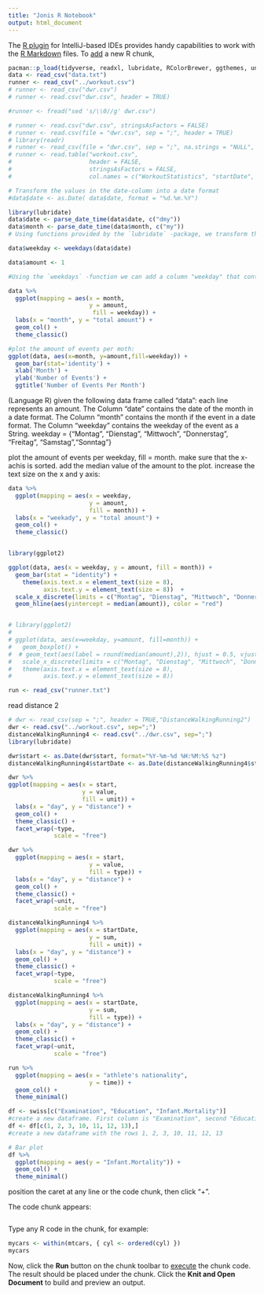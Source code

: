 ```yaml
---
title: "Jonis R Notebook"
output: html_document
---
```


The [R plugin](https://www.jetbrains.com/help/pycharm/r-plugin-support.html) for IntelliJ-based IDEs provides
handy capabilities to work with the [R Markdown](https://www.jetbrains.com/help/pycharm/r-markdown.html) files.
To [add](https://www.jetbrains.com/help/pycharm/r-markdown.html#add-code-chunk) a new R chunk,

```r
pacman::p_load(tidyverse, readxl, lubridate, RColorBrewer, ggthemes, unikn)
data <- read_csv("data.txt")
runner <- read_csv("../workout.csv")
# runner <- read_csv("dwr.csv")
# runner <- read.csv("dwr.csv", header = TRUE)

#runner <- fread("sed 's/\\0//g' dwr.csv")

# runner <- read.csv("dwr.csv", stringsAsFactors = FALSE)
# runner <- read.csv(file = "dwr.csv", sep = ";", header = TRUE)
# library(readr)
# runner <- read_csv(file = "dwr.csv", sep = ";", na.strings = "NULL", header = TRUE)
# runner <- read.table("workout.csv",
#                      header = FALSE,
#                      stringsAsFactors = FALSE,
#                      col.names = c("WorkoutStatistics", "startDate", "endDate", "sum", "unit"))
```

```r
# Transform the values in the date-column into a date format
#data$date <- as.Date( data$date, format = "%d.%m.%Y")

library(lubridate)
data$date <- parse_date_time(data$date, c("dmy"))
data$month <- parse_date_time(data$month, c("my"))
# Using functions provided by the `lubridate` -package, we transform the values in the month-columns into a date format:

data$weekday <- weekdays(data$date)

data$amount <- 1

#Using the `weekdays` -function we can add a column "weekday" that contains the day of the week corresponding to the date:
```

```r
data %>%
  ggplot(mapping = aes(x = month,
                       y = amount,
                        fill = weekday)) +
  labs(x = "month", y = "total amount") +
  geom_col() +
  theme_classic()
```


```r
#plot the amount of events per moth:
ggplot(data, aes(x=month, y=amount,fill=weekday)) +
  geom_bar(stat='identity') +
  xlab('Month') +
  ylab('Number of Events') +
  ggtitle('Number of Events Per Month')
```
(Language R)
given the following data frame called "data":
each line represents an amount.
The Column "date" contains the date of the month in a date format.
The Column "month" contains the month if the event in a date format.
The Column "weekday" contains the weekday of the event as a String.
weekday = {"Montag", "Dienstag", "Mittwoch", "Donnerstag", "Freitag", "Samstag","Sonntag"}

plot the amount of events per weekday, fill = month. make sure that the x-achis is sorted.
add the median value of the amount to the plot. increase the text size on the x and y axis:

```r
data %>%
  ggplot(mapping = aes(x = weekday,
                       y = amount,
                       fill = month)) +
  labs(x = "weekady", y = "total amount") +
  geom_col() +
  theme_classic()


library(ggplot2)

ggplot(data, aes(x = weekday, y = amount, fill = month)) +
  geom_bar(stat = "identity") +
    theme(axis.text.x = element_text(size = 8),
          axis.text.y = element_text(size = 8))  +
  scale_x_discrete(limits = c("Montag", "Dienstag", "Mittwoch", "Donnerstag", "Freitag", "Samstag", "Sonntag")) +
  geom_hline(aes(yintercept = median(amount)), color = "red")


# library(ggplot2)
#
# ggplot(data, aes(x=weekday, y=amount, fill=month)) +
#   geom_boxplot() +
#  # geom_text(aes(label = round(median(amount),2)), hjust = 0.5, vjust = -0.5, size = 8) +
#   scale_x_discrete(limits = c("Montag", "Dienstag", "Mittwoch", "Donnerstag", "Freitag", "Samstag", "Sonntag")) +
#   theme(axis.text.x = element_text(size = 8),
#         axis.text.y = element_text(size = 8))
```


```r
run <- read_csv("runner.txt")
```

read distance 2
```r
# dwr <- read_csv(sep = ";", header = TRUE,"DistanceWalkingRunning2")
dwr <- read.csv("../workout.csv", sep=";")
distanceWalkingRunning4 <- read.csv("../dwr.csv", sep=";")
library(lubridate)

dwr$start <- as.Date(dwr$start, format="%Y-%m-%d %H:%M:%S %z")
distanceWalkingRunning4$startDate <- as.Date(distanceWalkingRunning4$startDate, format="%Y-%m-%d %H:%M:%S %z")
```

```r
dwr %>%
ggplot(mapping = aes(x = start,
                     y = value,
                     fill = unit)) +
  labs(x = "day", y = "distance") +
  geom_col() +
  theme_classic() +
  facet_wrap(~type,
             scale = "free")

dwr %>%
  ggplot(mapping = aes(x = start,
                       y = value,
                       fill = type)) +
  labs(x = "day", y = "distance") +
  geom_col() +
  theme_classic() +
  facet_wrap(~unit,
             scale = "free")
```


```r
distanceWalkingRunning4 %>%
  ggplot(mapping = aes(x = startDate,
                       y = sum,
                       fill = unit)) +
  labs(x = "day", y = "distance") +
  geom_col() +
  theme_classic() +
  facet_wrap(~type,
             scale = "free")

distanceWalkingRunning4 %>%
  ggplot(mapping = aes(x = startDate,
                       y = sum,
                       fill = type)) +
  labs(x = "day", y = "distance") +
  geom_col() +
  theme_classic() +
  facet_wrap(~unit,
             scale = "free")
```



```r
run %>%
  ggplot(mapping = aes(x = "athlete's nationality",
                       y = time)) +
  geom_col() +
  theme_minimal()
```
```r
df <- swiss[c("Examination", "Education", "Infant.Mortality")]
#create a new dataframe. First column is "Examination", second "Education", last "Infant.Mortality".
df <- df[c(1, 2, 3, 10, 11, 12, 13),]
#create a new dataframe with the rows 1, 2, 3, 10, 11, 12, 13
```
```r
# Bar plot
df %>%
  ggplot(mapping = aes(y = "Infant.Mortality")) +
  geom_col() +
  theme_minimal()

```
position the caret at any line or the code chunk, then click "+".

The code chunk appears:
```r
```

Type any R code in the chunk, for example:
```r
mycars <- within(mtcars, { cyl <- ordered(cyl) })
mycars
```

Now, click the **Run** button on the chunk toolbar to [execute](https://www.jetbrains.com/help/pycharm/r-markdown.html#run-r-code) the chunk code. The result should be placed under the chunk.
Click the **Knit and Open Document** to build and preview an output.